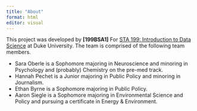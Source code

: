 ```yaml
---
title: "About"
format: html
editor: visual
---
```


This project was developed by **\[199BSA1\]** For [STA 199: Introduction to Data Science](https://sta199-f23-2.github.io/) at Duke University. The team is comprised of the following team members.

-   Sara Oberle is a Sophomore majoring in Neuroscience and minoring in Psychology and (probably) Chemistry on the pre-med track.
-   Hannah Pechet is a Junior majoring in Public Policy and minoring in Journalism.
-   Ethan Byrne is a Sophomore majoring in Public Policy.
-   Aaron Siegle is a Sophomore majoring in Environmental Science and Policy and pursuing a certificate in Energy & Environment.
